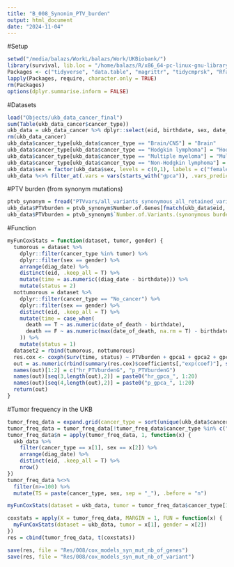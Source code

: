 ```yaml
---
title: "B_008_Synonim_PTV_burden"
output: html_document
date: "2024-11-04"
---
```


#Setup

```r
setwd("/media/balazs/WorkL/balazs/Work/UKBiobank/")
library(survival, lib.loc = "/home/balazs/R/x86_64-pc-linux-gnu-library/4.3")
Packages <- c("tidyverse", "data.table", "magrittr", "tidycmprsk", "Rfast", "survminer", "ggsurvfit", "fastmatch", "future.apply", "ComplexHeatmap", "pbapply", "forestmodel", "clusterProfiler", "org.Hs.eg.db", "ggrepel", "ggsci", "scales", "ggpubr", "RColorBrewer")
lapply(Packages, require, character.only = TRUE)
rm(Packages)
options(dplyr.summarise.inform = FALSE)

```

#Datasets

```r
load("Objects/ukb_data_cancer_final")
sum(Table(ukb_data_cancer$cancer_type))
ukb_data = ukb_data_cancer %>% dplyr::select(eid, birthdate, sex, date_of_death, death, diag_date, cancer_type, gpca1, gpca2, gpca3, gpca4, gpca5, gpca6, gpca7, gpca8, gpca9, gpca10, gpca11, gpca12, gpca13, gpca14, gpca15, gpca16, gpca17, gpca18, gpca19, gpca20)
rm(ukb_data_cancer)
ukb_data$cancer_type[ukb_data$cancer_type == "Brain/CNS"] = "Brain"
ukb_data$cancer_type[ukb_data$cancer_type == "Hodgkin lymphoma"] = "HodgkinLymphoma"
ukb_data$cancer_type[ukb_data$cancer_type == "Multiple myeloma"] = "MultipleMyeloma"
ukb_data$cancer_type[ukb_data$cancer_type == "Non-Hodgkin lymphoma"] = "NonHodgkinLymphoma"
ukb_data$sex = factor(ukb_data$sex, levels = c(0,1), labels = c("female", "male"))
ukb_data %<>% filter_at(.vars = vars(starts_with("gpca")), .vars_predicate = any_vars(!is.na(.)))
```


#PTV burden (from synonym mutations)

```r
ptvb_synonym = fread("PTVvars/all_variants_synonymous_all_retained_variants_synonymous_only_SynonymousBurden_first_3_columns.tsv")
ukb_data$PTVburden = ptvb_synonym$Number.of.Genes[fmatch(ukb_data$eid, ptvb_synonym$Patient.ID)]
ukb_data$PTVburden = ptvb_synonym$`Number.of.Variants.(synonymous burden)`[fmatch(ukb_data$eid, ptvb_synonym$Patient.ID)]
```

#Function

```r
myFunCoxStats = function(dataset, tumor, gender) {
  tumorous = dataset %>% 
    dplyr::filter(cancer_type %in% tumor) %>% 
    dplyr::filter(sex == gender) %>% 
    arrange(diag_date) %>% 
    distinct(eid, .keep_all = T) %>% 
    mutate(time = as.numeric((diag_date - birthdate))) %>% 
    mutate(status = 2)
  nottumorous = dataset %>% 
    dplyr::filter(cancer_type == "No_cancer") %>%
    dplyr::filter(sex == gender) %>%
    distinct(eid, .keep_all = T) %>% 
    mutate(time = case_when(
      death == T ~ as.numeric(date_of_death - birthdate),
      death == F ~ as.numeric(max(date_of_death, na.rm = T) - birthdate)
    )) %>% 
    mutate(status = 1)
  dataset2 = rbind(tumorous, nottumorous)
  res.cox <- coxph(Surv(time, status) ~ PTVburden + gpca1 + gpca2 + gpca3 + gpca4 + gpca5 + gpca6 + gpca7 + gpca8 + gpca9 + gpca10 + gpca11 + gpca12 + gpca13 + gpca14 + gpca15 + gpca16 + gpca17 + gpca18 + gpca19 + gpca20, data = dataset2, id = dataset2$eid)
  out = as.numeric(rbind(summary(res.cox)$coefficients[,"exp(coef)"], summary(res.cox)$coefficients[,"Pr(>|z|)"]))
  names(out)[1:2] = c("hr_PTVburdenG", "p_PTVburdenG")
  names(out)[seq(3,length(out),2)] = paste0("hr_gpca_", 1:20)
  names(out)[seq(4,length(out),2)] = paste0("p_gpca_", 1:20)
  return(out)
}

```

#Tumor frequency in the UKB

```r
tumor_freq_data = expand.grid(cancer_type = sort(unique(ukb_data$cancer_type)), sex = c("female", "male"), stringsAsFactors = F)
tumor_freq_data = tumor_freq_data[!tumor_freq_data$cancer_type %in% c("Benign", "Hydatidiform_mole", "No_cancer", "other", "undef"),]
tumor_freq_data$n = apply(tumor_freq_data, 1, function(x) {
  ukb_data %>% 
    filter(cancer_type == x[1], sex == x[2]) %>% 
    arrange(diag_date) %>% 
    distinct(eid, .keep_all = T) %>% 
    nrow()
})
tumor_freq_data %<>% 
  filter(n>=100) %>% 
  mutate(TS = paste(cancer_type, sex, sep = "_"), .before = "n")

```


```r
myFunCoxStats(dataset = ukb_data, tumor = tumor_freq_data$cancer_type[1], gender = tumor_freq_data$sex[1])

coxstats = apply(X = tumor_freq_data, MARGIN = 1, FUN = function(x) {
  myFunCoxStats(dataset = ukb_data, tumor = x[1], gender = x[2])
})
res = cbind(tumor_freq_data, t(coxstats))

save(res, file = "Res/008/cox_models_syn_mut_nb_of_genes")
save(res, file = "Res/008/cox_models_syn_mut_nb_of_variant")
```

